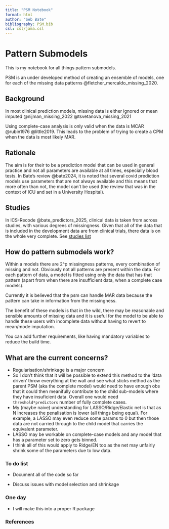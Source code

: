 ```yaml
---
title: "PSM Notebook"
format: html
author: "Seb Bate"
bibliography: PSM.bib
csl: csl/jama.csl
---
```


# Pattern Submodels

This is my notebook for all things pattern submodels.

PSM is an under developed method of creating an ensemble of models, one for each of the missing data patterns @fletcher_mercaldo_missing_2020.

## Background

In most clinical prediction models, missing data is either ignored or mean imputed @nijman_missing_2022 @tsvetanova_missing_2021

Using complete-case analysis is only valid when the data is MCAR @rubin1976 @little2019. This leads to the problem of trying to create a CPM when the data is most likely MAR.

## Rationale

The aim is for their to be a prediction model that can be used in general practice and not all parameters are available at all times, especially blood tests. In Bate's review @bate2024, it is noted that several covid prediction models use parameters that are not always available and this means that more often than not, the model can't be used (the review that was in the context of ICU and set in a University Hospital).

## Studies

In ICS-Recode @bate_predictors_2025, clinical data is taken from across studies, with various degrees of missingness. Given that all of the data that is included in the development data are from clinical trials, there data is on the whole very complete. See [studies list](studies.qmd)

## How do pattern submodels work?

Within a models there are 2\^p missingness patterns, every combination of missing and not. Obviously not all patterns are present within the data. For each pattern of data, a model is fitted using only the data that has that pattern (apart from when there are insufficient data, when a complete case models).

Currently it is believed that the psm can handle MAR data because the pattern can take in information from the missingness.

The benefit of these models is that in the wild, there may be reasonable and sensible amounts of missing data and it is useful for the model to be able to handle these users with incomplete data without having to revert to mean/mode imputation.

You can add further requirements, like having mandatory variables to reduce the build time.

## What are the current concerns?

-   Regularisation/shrinkage is a major concern
-   So I don't think that it will be possible to extend this method to the 'data driven' throw everything at the wall and see what sticks method as the parent PSM (aka the complete model) would need to have enough obs that it could then meanifully contribute to the child sub-models where they have insuficient data. Overall one would need `threshold*predictors` number of fully complete cases. 
-   My (maybe naive) understanding for LASSO/Ridge/Elastic net is that as N increases the penalisation is lower (all things being equal). For example, a LASSO may even reduce some params to 0 but then those data are not carried through to the child model that carries the equivalent parameter.
  - LASSO may be workable on complete-case models and any model that has a parameter set to zero gets binned. 
  - I think all of this would apply to Ridge/EN too as the net may unfairly shrink some of the parameters due to low data. 

### To do list

-   Document all of the code so far

-   Discuss issues with model selection and shrinkage

### One day

-   I will make this into a proper R package

### References

::: {#refs}
:::
